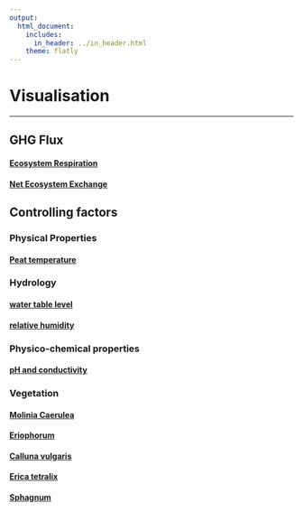 ```yaml
---
output:
  html_document:
    includes:
      in_header: ../in_header.html
    theme: flatly
---
```


# Visualisation
***

## GHG Flux

#### <a href="flux/ER.html"> Ecosystem Respiration</a>
#### <a href="flux/NEE.html"> Net Ecosystem Exchange</a>

## Controlling factors

### Physical Properties

#### <a href="controlling_factors/temperature.html"> Peat temperature </a>

### Hydrology

#### <a href="controlling_factors/wtl.html"> water table level </a>

#### <a href="controlling_factors/RH.html"> relative humidity </a>

### Physico-chemical properties

#### <a href="controlling_factors/pHcond.html"> pH and conductivity </a>

### Vegetation

#### <a href="controlling_factors/molin.html"> Molinia Caerulea </a>

#### <a href="controlling_factors/eriop.html"> Eriophorum </a>

#### <a href="controlling_factors/callu.html"> Calluna vulgaris </a>

#### <a href="controlling_factors/erica.html"> Erica tetralix </a>

#### <a href="controlling_factors/sphag.html"> Sphagnum </a>